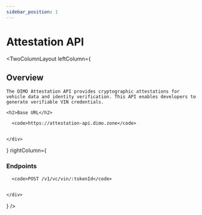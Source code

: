 ```yaml
---
sidebar_position: 1
---
```



# Attestation API

<TwoColumnLayout
  leftColumn={
    <div>
      <h2>Overview</h2>

    The DIMO Attestation API provides cryptographic attestations for vehicle data and identity verification. This API enables developers to generate verifiable VIN credentials.

    <h2>Base URL</h2>

      <code>https://attestation-api.dimo.zone</code>


    </div>
  }
  rightColumn={
    <div>
      <h3>Endpoints</h3>

      <code>POST /v1/vc/vin/:tokenId</code>


    </div>
  }
/>
